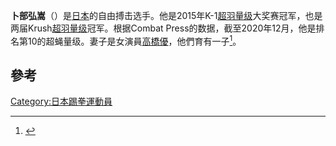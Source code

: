 {{Expand language|1=ja|time=2021-01-01T14:50:57+00:00}}
{{Infobox martial artist
| name            = 卜部弘嵩
| image           =
| birth_name      = 卜部弘嵩
| birth_date      = {{Birth date and age|1989|5|13|mf=y}}
| birth_place     = [[東京_(消歧義)|東京]]
| death_date      =
| death_place     =
| other_names     = 
| nationality     = {{JAP}}
| fighting_out_of = Japan
| height          = 169cm
| weight          = {{convert|60.0 |kg|lb st|abbr=on}}
| weight_class    = 
| style           = [[芦原流空手道|芦原流空手道]], [[踢拳|踢拳]]
| rank            = 
| stance          = Orthodox
| team            = K-1 Gym KREST<br>Team Dragon (2010-2016)
| trainer         =  
| promotor       =
| yearsactive = 2007年至今
| kickboxingwins     = 36
| kickboxingkowins   = 18
| kickboxinglosses   = 17
| kickboxingkolosses = 1
| kickboxingdraws    = 3
| kickboxingncs      = 
| other =
| occupation =
| spouse =
| relatives = [[卜部功也|卜部功也]] (brother)
| students =
| university =
| url =
| boxrec =
| sherdog =
| updated         =
}}

'''卜部弘嵩'''（{{bd|1989年|7月3日|||}}）是[[日本|日本]]的自由搏击选手。他是2015年K-1[[超羽量级|超羽量级]]大奖赛冠军，也是两届Krush[[超羽量级|超羽量级]]冠军。根据Combat Press的数据，截至2020年12月，他是排名第10的超蝇量级。妻子是女演員[[高橋優_(女演員)|高橋優]]，他們育有一子<ref>{{Cite web|url=https://www.instagram.com/p/B75Y7UNJmmU/ |archive-url=https://ghostarchive.org/iarchive/instagram/takahashiyu.official/2231924719599643028 |archive-date=2021-12-26 |url-access=registration|title=高橋ユウ on Instagram: "昨日、第一子となる男の子を出産しました👼 母子ともに健康です。 大きな産声をあげて元気に産まれてきてくれた 私たちの奇跡。 生まれてきてくれてありがとう。 私たちのもとに来てくれてありがとう。 産まれて1日経った今でさえ成長を感じる大切な時間。…"|website=Instagram|language=en|access-date=2020-01-29}}{{cbignore}}</ref>。

==參考==
{{reflist}}

[[Category:日本踢拳運動員|Category:日本踢拳運動員]]